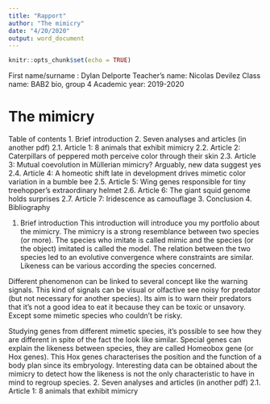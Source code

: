 ```yaml
---
title: "Rapport"
author: "The mimicry"
date: "4/20/2020"
output: word_document
---
```


```r
knitr::opts_chunk$set(echo = TRUE)
```

First name/surname : Dylan Delporte 
Teacher’s name: Nicolas Devilez
Class name: BAB2 bio, group 4 
Academic year: 2019-2020


# The mimicry























Table of contents
1. Brief introduction
2. Seven analyses and articles (in another pdf)
2.1. Article 1: 8 animals that exhibit mimicry
2.2. Article 2: Caterpillars of peppered moth perceive color through their skin
2.3. Article 3: Mutual coevolution in Müllerian mimicry? Arguably, new data suggest yes
2.4. Article 4: A homeotic shift late in development drives mimetic color variation in a bumble bee 
2.5. Article 5: Wing genes responsible for tiny treehopper’s extraordinary helmet
2.6. Article 6: The giant squid genome holds surprises
2.7. Article 7: Iridescence as camouflage
3. Conclusion
4. Bibliography

1. Brief introduction
This introduction will introduce you my portfolio about the mimicry.
The mimicry is a strong resemblance between two species (or more). The species who imitate is called mimic and the species (or the object) imitated is called the model. The relation between the two species led to an evolutive convergence where constraints are similar. Likeness can be various according the species concerned. 

Different phenomenon can be linked to several concept like the warning signals. This kind of signals can be visual or olfactive see noisy for predator (but not necessary for another species). Its aim is to warn their predators that it’s not a good idea to eat it because they can be toxic or unsavory. Except some mimetic species who couldn’t be risky.

Studying genes from different mimetic species, it’s possible to see how they are different in spite of the fact the look like similar. Special genes can explain the likeness between species, they are called Homeobox gene (or Hox genes). This Hox genes characterises the position and the function of a body plan since its embryology. Interesting data can be obtained about the mimicry to detect how the likeness is not the only characteristic to have in mind to regroup species.
2. Seven analyses and articles (in another pdf)
2.1. Article 1: 8 animals that exhibit mimicry
